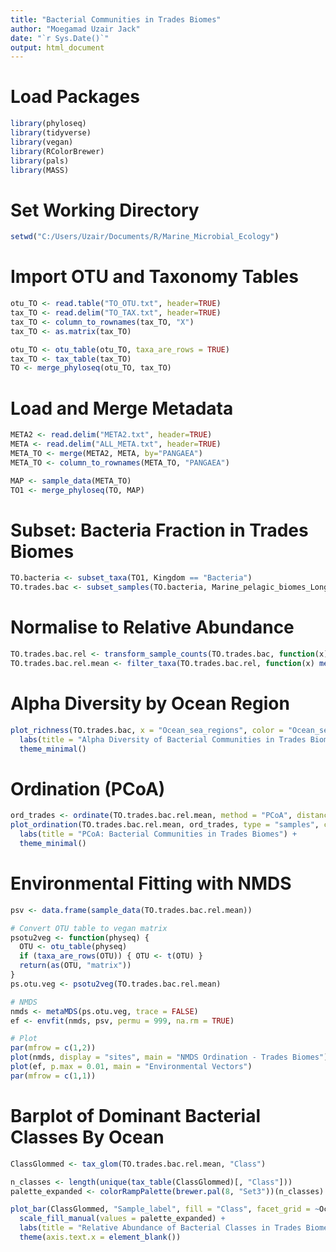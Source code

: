 ```yaml
---
title: "Bacterial Communities in Trades Biomes"
author: "Moegamad Uzair Jack"
date: "`r Sys.Date()`"
output: html_document
---
```


# Load Packages
```r
library(phyloseq)
library(tidyverse)
library(vegan)
library(RColorBrewer)
library(pals)
library(MASS)

```

# Set Working Directory
```r
setwd("C:/Users/Uzair/Documents/R/Marine_Microbial_Ecology")
```

# Import OTU and Taxonomy Tables
```r
otu_TO <- read.table("TO_OTU.txt", header=TRUE)
tax_TO <- read.delim("TO_TAX.txt", header=TRUE)
tax_TO <- column_to_rownames(tax_TO, "X")
tax_TO <- as.matrix(tax_TO)

otu_TO <- otu_table(otu_TO, taxa_are_rows = TRUE)
tax_TO <- tax_table(tax_TO)
TO <- merge_phyloseq(otu_TO, tax_TO)

```

# Load and Merge Metadata
```r
META2 <- read.delim("META2.txt", header=TRUE)
META <- read.delim("ALL_META.txt", header=TRUE)
META_TO <- merge(META2, META, by="PANGAEA")
META_TO <- column_to_rownames(META_TO, "PANGAEA")

MAP <- sample_data(META_TO)
TO1 <- merge_phyloseq(TO, MAP)

```

# Subset: Bacteria Fraction in Trades Biomes
```r
TO.bacteria <- subset_taxa(TO1, Kingdom == "Bacteria")
TO.trades.bac <- subset_samples(TO.bacteria, Marine_pelagic_biomes_Longhurst_2007 == "Trades")

```

# Normalise to Relative Abundance
```r
TO.trades.bac.rel <- transform_sample_counts(TO.trades.bac, function(x) x / sum(x))
TO.trades.bac.rel.mean <- filter_taxa(TO.trades.bac.rel, function(x) mean(x) > 0, TRUE)

```
# Alpha Diversity  by Ocean Region
```r
plot_richness(TO.trades.bac, x = "Ocean_sea_regions", color = "Ocean_sea_regions", measures = c("Shannon", "Chao1")) +
  labs(title = "Alpha Diversity of Bacterial Communities in Trades Biomes") +
  theme_minimal()

```
# Ordination (PCoA)
```r
ord_trades <- ordinate(TO.trades.bac.rel.mean, method = "PCoA", distance = "bray")
plot_ordination(TO.trades.bac.rel.mean, ord_trades, type = "samples", color = "Ocean_sea_regions") +
  labs(title = "PCoA: Bacterial Communities in Trades Biomes") +
  theme_minimal()

```



# Environmental Fitting with NMDS
```r
psv <- data.frame(sample_data(TO.trades.bac.rel.mean))

# Convert OTU table to vegan matrix
psotu2veg <- function(physeq) {
  OTU <- otu_table(physeq)
  if (taxa_are_rows(OTU)) { OTU <- t(OTU) }
  return(as(OTU, "matrix"))
}
ps.otu.veg <- psotu2veg(TO.trades.bac.rel.mean)

# NMDS
nmds <- metaMDS(ps.otu.veg, trace = FALSE)
ef <- envfit(nmds, psv, permu = 999, na.rm = TRUE)

# Plot
par(mfrow = c(1,2))
plot(nmds, display = "sites", main = "NMDS Ordination - Trades Biomes")
plot(ef, p.max = 0.01, main = "Environmental Vectors")
par(mfrow = c(1,1))

```
# Barplot of Dominant Bacterial Classes By Ocean
```r
ClassGlommed <- tax_glom(TO.trades.bac.rel.mean, "Class")

n_classes <- length(unique(tax_table(ClassGlommed)[, "Class"]))
palette_expanded <- colorRampPalette(brewer.pal(8, "Set3"))(n_classes)

plot_bar(ClassGlommed, "Sample_label", fill = "Class", facet_grid = ~Ocean_sea_regions) +
  scale_fill_manual(values = palette_expanded) +
  labs(title = "Relative Abundance of Bacterial Classes in Trades Biomes") +
  theme(axis.text.x = element_blank())

```
